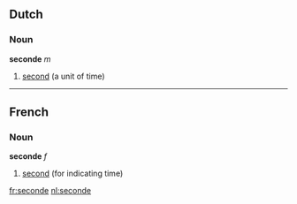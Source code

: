 ==Dutch==
===Noun===
'''seconde''' ''m''

#[[second]] (a unit of time)

----

==French==

===Noun===
'''seconde''' ''f''

#[[second]] (for indicating time)

[[fr:seconde]]
[[nl:seconde]]